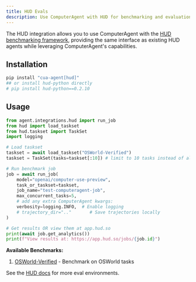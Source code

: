 ```yaml
---
title: HUD Evals
description: Use ComputerAgent with HUD for benchmarking and evaluation
---
```


The HUD integration allows you to use ComputerAgent with the [HUD benchmarking framework](https://www.hud.so/), providing the same interface as existing HUD agents while leveraging ComputerAgent's capabilities.

## Installation

```bash
pip install "cua-agent[hud]"
## or install hud-python directly
# pip install hud-python==0.2.10
```

## Usage

```python
from agent.integrations.hud import run_job
from hud import load_taskset
from hud.taskset import TaskSet
import logging

# Load taskset
taskset = await load_taskset("OSWorld-Verified")
taskset = TaskSet(tasks=taskset[:10]) # limit to 10 tasks instead of all 370

# Run benchmark job
job = await run_job(
    model="openai/computer-use-preview",
    task_or_taskset=taskset,
    job_name="test-computeragent-job",
    max_concurrent_tasks=5,
    # add any extra ComputerAgent kwargs:
    verbosity=logging.INFO,  # Enable logging
    # trajectory_dir=".."       # Save trajectories locally
)

# Get results OR view them at app.hud.so
print(await job.get_analytics())
print(f"View results at: https://app.hud.so/jobs/{job.id}")
```

**Available Benchmarks:**
1. [OSWorld-Verified](/agent-sdk/benchmarks/osworld-verified) - Benchmark on OSWorld tasks

See the [HUD docs](https://docs.hud.so/environment-creation) for more eval environments.